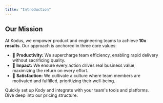 ```yaml
---
title: "Introduction"
---
```


## Our Mission

At Kodus, we empower product and engineering teams to achieve **10x results**. Our approach is anchored in three core values:

- 🚀 **Productivity:** We supercharge team efficiency, enabling rapid delivery without sacrificing quality.
- 🎯 **Impact:** We ensure every action drives real business value, maximizing the return on every effort.
- 💜 **Satisfaction:** We cultivate a culture where team members are motivated and fulfilled, prioritizing their well-being.

<CardGroup cols={1}>
  <Card title="Getting Started" icon="square-1" href="quickstart">
    Quickly set up Kody and integrate with your team's tools and platforms.
  </Card>
  <Card title="Explore Pricing" icon="square-2" href="quickstart">
    Dive deep into our pricing structure.
  </Card>
</CardGroup>
